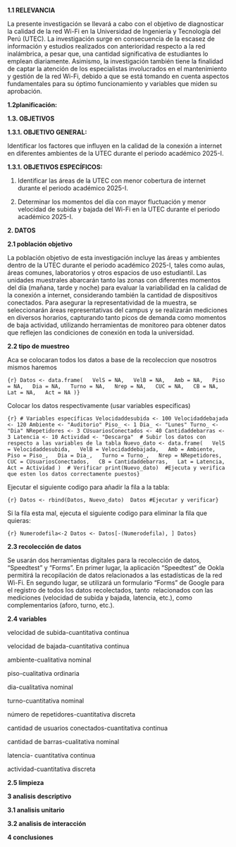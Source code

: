 **1.1 RELEVANCIA**

La presente investigación se llevará a cabo con el objetivo de diagnosticar la calidad de la red Wi-Fi en la Universidad de Ingeniería y Tecnología del Perú (UTEC). La investigación surge en consecuencia de la escasez de información y estudios realizados con anterioridad respecto a la red inalámbrica, a pesar que, una cantidad significativa de estudiantes lo emplean diariamente. Asimismo, la investigación también tiene la finalidad de captar la atención de los especialistas involucrados en el mantenimiento y gestión de la red Wi-Fi, debido a que se está tomando en cuenta aspectos fundamentales para su óptimo funcionamiento y variables que miden su aprobación. 

**1.2planificación:**

**1.3. OBJETIVOS**

**1.3.1. OBJETIVO GENERAL:**

Identificar los factores que influyen en la calidad de la conexión a internet en diferentes ambientes de la UTEC durante el periodo académico 2025-I.

**1.3.1. OBJETIVOS ESPECÍFICOS:**

1.  Identificar las áreas de la UTEC con menor cobertura de internet durante el periodo académico 2025-I.

2.  Determinar los momentos del día con mayor fluctuación y menor velocidad de subida y bajada del Wi-Fi en la UTEC durante el periodo académico 2025-I.

**2. DATOS**

**2.1 población objetivo**

La población objetivo de esta investigación incluye las áreas y ambientes dentro de la UTEC durante el periodo académico 2025-I, tales como aulas, áreas comunes, laboratorios y otros espacios de uso estudiantil. Las unidades muestrales abarcarán tanto las zonas con diferentes momentos del día (mañana, tarde y noche) para evaluar la variabilidad en la calidad de la conexión a internet, considerando también la cantidad de dispositivos conectados. Para asegurar la representatividad de la muestra, se seleccionarán áreas representativas del campus y se realizarán mediciones en diversos horarios, capturando tanto picos de demanda como momentos de baja actividad, utilizando herramientas de monitoreo para obtener datos que reflejen las condiciones de conexión en toda la universidad.

**2.2 tipo de muestreo**

Aca se colocaran todos los datos a base de la recoleccion que nosotros mismos haremos

```{r} Datos <- data.frame(   VelS = NA,   VelB = NA,   Amb = NA,   Piso = NA,   Dia = NA,   Turno = NA,   Nrep = NA,   CUC = NA,   CB = NA,   Lat = NA,   Act = NA )}
```

Colocar los datos respectivamente (usar variables especificas)

```{r} # Variables específicas Velocidaddesubida <- 100 Velocidaddebajada <- 120 Ambiente <- "Auditorio" Piso_ <- 1 Dia_ <- "Lunes" Turno_ <- "Dia" NRepetidores <- 3 CUsuariosConectados <- 40 Cantidaddebarras <- 3 Latencia <- 10 Actividad <- "Descarga"  # Subir los datos con respecto a las variables de la tabla Nuevo_dato <- data.frame(   VelS = Velocidaddesubida,   VelB = Velocidaddebajada,   Amb = Ambiente,   Piso = Piso_,   Dia = Dia_,   Turno = Turno_,   Nrep = NRepetidores,   CUC = CUsuariosConectados,   CB = Cantidaddebarras,   Lat = Latencia,   Act = Actividad )  # Verificar print(Nuevo_dato)  #Ejecuta y verifica que esten los datos correctamente puestos}
```

Ejecutar el siguiente codigo para añadir la fila a la tabla:

```{r} Datos <- rbind(Datos, Nuevo_dato)  Datos #Ejecutar y verificar}
```

Si la fila esta mal, ejecuta el siguiente codigo para eliminar la fila que quieras:

```{r} Numerodefila<-2 Datos <- Datos[-(Numerodefila), ] Datos}
```

**2.3 recolección de datos**

Se usarán dos herramientas digitales para la recolección de datos, "Speedtest" y "Forms". En primer lugar, la aplicación "Speedtest" de Ookla permitirá la recopilación de datos relacionados a las estadísticas de la red Wi-Fi. En segundo lugar, se utilizará un formulario "Forms" de Google para el registro de todos los datos recolectados, tanto  relacionados con las mediciones (velocidad de subida y bajada, latencia, etc.), como  complementarios (aforo, turno, etc.).

**2.4 variables**

velocidad de subida-cuantitativa continua

velocidad de bajada-cuantitativa continua

ambiente-cualitativa nominal 

piso-cualitativa ordinaria

dia-cualitativa nominal

turno-cuantitativa nominal

número de repetidores-cuantitativa discreta

cantidad de usuarios conectados-cuantitativa continua

cantidad de barras-cualitativa nominal

latencia- cuantitativa continua

actividad-cuantitativa discreta

**2.5 limpieza**

**3 analisis descriptivo**

**3.1 analisis unitario**

**3.2 analisis de interacción**

**4 conclusiones**
